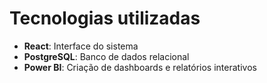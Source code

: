 # Tecnologias utilizadas

- **React**: Interface do sistema  
- **PostgreSQL**: Banco de dados relacional  
- **Power BI**: Criação de dashboards e relatórios interativos